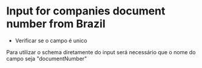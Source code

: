 # Input for companies document number from Brazil
- Verificar se o campo é unico


Para utilizar o schema diretamente do input será necessário que o nome do campo seja "documentNumber"
